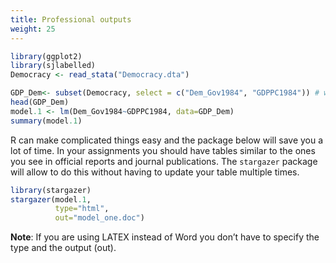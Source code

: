 ```yaml
---
title: Professional outputs
weight: 25
---
```


```r
library(ggplot2)
library(sjlabelled)
Democracy <- read_stata("Democracy.dta")

GDP_Dem<- subset(Democracy, select = c("Dem_Gov1984", "GDPPC1984")) # we subset the dataset called "Democracy"
head(GDP_Dem)
model.1 <- lm(Dem_Gov1984~GDPPC1984, data=GDP_Dem)
summary(model.1)
```



R can make complicated things easy and the package below will save you a lot of time. In your assignments you should have tables similar to the ones you see in official reports and journal publications. The `stargazer` package will allow to do this without having to update your table multiple times.


```r
library(stargazer)
stargazer(model.1,
          type="html",
          out="model_one.doc")
```
**Note**: If you are using LATEX instead of Word you don't have to specify the type and the output (out). 